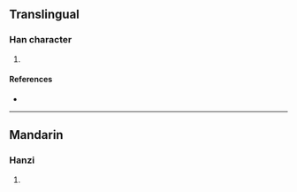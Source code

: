 {{character info/new}}
==Translingual==

===Han character===
{{Han char|rn=96|rad=玉|as=08|sn=13|four=|canj=MMMGI|ids=⿱亞玉}}

# {{defn|Han|sort=玉08}}

====References====
* {{Han ref|kx=0734.250|dkj=21064|dj=1146.260|hdz=21124.110|uh=7427|ud=29735}}

----

==Mandarin==

===Hanzi===
{{cmn-hanzi|pin=[[è]] ([[e4]])|wg=o<sup>4</sup>}}

# {{defn|lang=cmn|sort=玉08}}